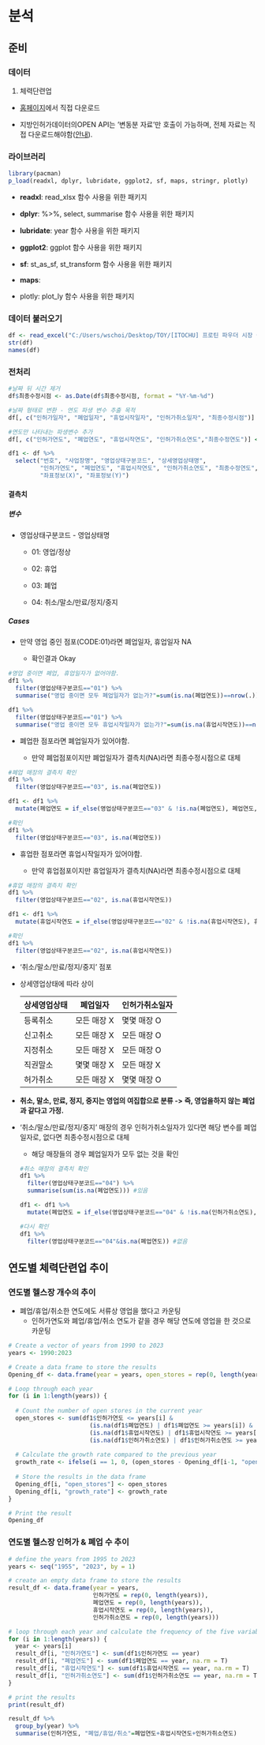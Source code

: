 # 분석

## 준비

### 데이터

1.  체력단련업

-   [홈페이지](https://www.localdata.go.kr/devcenter/dataDown.do?menuNo=20001)에서 직접 다운로드

-   지방인허가데이터의OPEN API는 '변동분 자료'만 호출이 가능하며, 전체 자료는 직접 다운로드해야함([안내](https://www.localdata.go.kr/devcenter/apiGuide.do?menuNo=20002)).

### 라이브러리

```r
library(pacman)
p_load(readxl, dplyr, lubridate, ggplot2, sf, maps, stringr, plotly)
```

-   **readxl**: read_xlsx 함수 사용을 위한 패키지

-   **dplyr**: %\>%, select, summarise 함수 사용을 위한 패키지

-   **lubridate**: year 함수 사용을 위한 패키지

-   **ggplot2**: ggplot 함수 사용을 위한 패키지

-   **sf**: st_as_sf, st_transform 함수 사용을 위한 패키지

-   **maps**:

-   plotly: plot_ly 함수 사용을 위한 패키지

### 데이터 불러오기

```r
df <- read_excel("C:/Users/wschoi/Desktop/TOY/[ITOCHU] 프로틴 파우더 시장 이해를 위한 소비자조사/지방인허가데이터/체력단련업_230409.xlsx")
str(df)
names(df)
```

### 전처리

```r
#날짜 뒤 시간 제거 
df$최종수정시점 <- as.Date(df$최종수정시점, format = "%Y-%m-%d")

#날짜 형태로 변환 - 연도 파생 변수 추출 목적
df[, c("인허가일자", "폐업일자", "휴업시작일자", "인허가취소일자", "최종수정시점")] <- lapply(df[, c("인허가일자", "폐업일자", "휴업시작일자", "인허가취소일자","최종수정시점")], as.Date)

#연도만 나타내는 파생변수 추가
df[, c("인허가연도", "폐업연도", "휴업시작연도", "인허가취소연도","최종수정연도")] <- lapply(df[, c("인허가일자", "폐업일자", "휴업시작일자", "인허가취소일자","최종수정시점")], year) 
```

```r
df1 <- df %>% 
  select("번호", "사업장명", "영업상태구분코드", "상세영업상태명",  
         "인허가연도", "폐업연도", "휴업시작연도", "인허가취소연도", "최종수정연도",
         "좌표정보(X)", "좌표정보(Y)")
```

#### 결측치

##### 변수

-   영업상태구분코드 - 영업상태명

    -   01: 영업/정상

    -   02: 휴업

    -   03: 폐업

    -   04: 취소/말소/만료/정지/중지

##### Cases

-   만약 영업 중인 점포(CODE:01)라면 폐업일자, 휴업일자 NA

    -   확인결과 Okay

```r
#영업 중이면 폐업, 휴업일자가 없어야함.
df1 %>% 
  filter(영업상태구분코드=="01") %>%
  summarise("영업 중이면 모두 폐업일자가 없는가?"=sum(is.na(폐업연도))==nrow(.)) #없음

df1 %>% 
  filter(영업상태구분코드=="01") %>%
  summarise("영업 중이면 모두 휴업시작일자가 없는가?"=sum(is.na(휴업시작연도))==nrow(.)) #없음
```

-   폐업한 점포라면 폐업일자가 있어야함.

    -   만약 폐업점포이지만 폐업일자가 결측치(NA)라면 최종수정시점으로 대체

```r
#폐업 매장의 결측치 확인
df1 %>%
  filter(영업상태구분코드=="03", is.na(폐업연도))

df1 <- df1 %>%
  mutate(폐업연도 = if_else(영업상태구분코드=="03" & !is.na(폐업연도), 폐업연도, if_else(영업상태구분코드=="03" & is.na(폐업연도), 최종수정연도, NA)))

#확인
df1 %>%
  filter(영업상태구분코드=="03", is.na(폐업연도))
```

-   휴업한 점포라면 휴업시작일자가 있어야함.

    -   만약 휴업점포이지만 휴업일자가 결측치(NA)라면 최종수정시점으로 대체

```r
#휴업 매장의 결측치 확인
df1 %>% 
  filter(영업상태구분코드=="02", is.na(휴업시작연도))

df1 <- df1 %>%
  mutate(휴업시작연도 = if_else(영업상태구분코드=="02" & !is.na(휴업시작연도), 휴업시작연도, if_else(영업상태구분코드=="02" & is.na(휴업시작연도), 최종수정연도, NA)))

#확인
df1 %>% 
  filter(영업상태구분코드=="02", is.na(휴업시작연도))
```

-   '취소/말소/만료/정지/중지' 점포

-   상세영업상태에 따라 상이

    | 상세영업상태 | 폐업일자    | 인허가취소일자 |
    |--------------|-------------|----------------|
    | 등록취소     | 모든 매장 X | 몇몇 매장 O    |
    | 신고취소     | 모든 매장 X | 모든 매장 O    |
    | 지정취소     | 모든 매장 X | 모든 매장 O    |
    | 직권말소     | 몇몇 매장 X | 모든 매장 X    |
    | 허가취소     | 모든 매장 X | 몇몇 매장 O    |

-   **취소, 말소, 만료, 정지, 중지는 영업의 여집합으로 분류 -\> 즉, 영업을하지 않는 폐업과 같다고 가정.**

-   '취소/말소/만료/정지/중지' 매장의 경우 인허가취소일자가 있다면 해당 변수를 폐업일자로, 없다면 최종수정시점으로 대체

    -   해당 매장들의 경우 폐업일자가 모두 없는 것을 확인

    ```r
    #취소 매장의 결측치 확인
    df1 %>% 
      filter(영업상태구분코드=="04") %>% 
      summarise(sum(is.na(폐업연도))) #있음

    df1 <- df1 %>%
      mutate(폐업연도 = if_else(영업상태구분코드=="04" & !is.na(인허가취소연도), 인허가취소연도, if_else(영업상태구분코드=="04" & is.na(인허가취소연도), 최종수정연도, NA)))

    #다시 확인
    df1 %>% 
      filter(영업상태구분코드=="04"&is.na(폐업연도)) #없음
    ```

## 연도별 체력단련업 추이

### 연도별 헬스장 개수의 추이

-   폐업/휴업/취소한 연도에도 서류상 영업을 했다고 카운팅
    -   인허가연도와 폐업/휴업/취소 연도가 같을 경우 해당 연도에 영업을 한 것으로 카운팅

```r
# Create a vector of years from 1990 to 2023
years <- 1990:2023

# Create a data frame to store the results
Opening_df <- data.frame(year = years, open_stores = rep(0, length(years)))

# Loop through each year
for (i in 1:length(years)) {
  
  # Count the number of open stores in the current year
  open_stores <- sum(df1$인허가연도 <= years[i] &
                       (is.na(df1$폐업연도) | df1$폐업연도 >= years[i]) &
                       (is.na(df1$휴업시작연도) | df1$휴업시작연도 >= years[i]) & 
                       (is.na(df1$인허가취소연도) | df1$인허가취소연도 >= years[i]))
  
  # Calculate the growth rate compared to the previous year
  growth_rate <- ifelse(i == 1, 0, (open_stores - Opening_df[i-1, "open_stores"])/Opening_df[i-1, "open_stores"] * 100)
  
  # Store the results in the data frame
  Opening_df[i, "open_stores"] <- open_stores
  Opening_df[i, "growth_rate"] <- growth_rate
}

# Print the result
Opening_df
```

### 연도별 헬스장 인허가 & 폐업 수 추이

```r
# define the years from 1995 to 2023
years <- seq("1955", "2023", by = 1)

# create an empty data frame to store the results
result_df <- data.frame(year = years,
                        인허가연도 = rep(0, length(years)),
                        폐업연도 = rep(0, length(years)),
                        휴업시작연도 = rep(0, length(years)),
                        인허가취소연도 = rep(0, length(years)))

# loop through each year and calculate the frequency of the five variables
for (i in 1:length(years)) {
  year <- years[i]
  result_df[i, "인허가연도"] <- sum(df1$인허가연도 == year)
  result_df[i, "폐업연도"] <- sum(df1$폐업연도 == year, na.rm = T)
  result_df[i, "휴업시작연도"] <- sum(df1$휴업시작연도 == year, na.rm = T)
  result_df[i, "인허가취소연도"] <- sum(df1$인허가취소연도 == year, na.rm = T)
}

# print the results
print(result_df)

result_df %>% 
  group_by(year) %>%
  summarise(인허가연도, "폐업/휴업/취소"=폐업연도+휴업시작연도+인허가취소연도)
```
